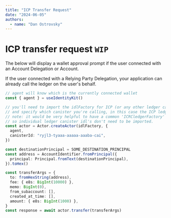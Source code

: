 ```yaml
---
title: "ICP Transfer Request"
date: "2024-06-05"
authors:
  - name: "Dan Ostrovsky"
---
```


# ICP transfer request `WIP`

The below will display a wallet approval prompt if the user connected with an Account Delegation or
Account.

If the user connected with a Relying Party Delegation, your application can already call the ledger
on the user's behalf.

```typescript
// agent will know which is the currently connected wallet
const { agent } = useIdentityKit()

// you'll need to import the idlFactory for ICP (or any other ledger canister)
// and specify which canister you're calling, in this case the ICP ledger.
// note: it would be very helpful to have a common 'ICRCledgerFactory'
// so individual ledger canister idl's don't need to be imported.
const actor = Actor.createActor(idlFactory, {
  agent,
  canisterId: "ryjl3-tyaaa-aaaaa-aaaba-cai",
})

const destinationPrincipal = SOME_DESTINATION_PRINCIPAL
const address = AccountIdentifier.fromPrincipal({
  principal: Principal.fromText(destinationPrincipal),
}).toHex()

const transferArgs = {
  to: fromHexString(address),
  fee: { e8s: BigInt(10000) },
  memo: BigInt(0),
  from_subaccount: [],
  created_at_time: [],
  amount: { e8s: BigInt(1000) },
}
const response = await actor.transfer(transferArgs)
```
